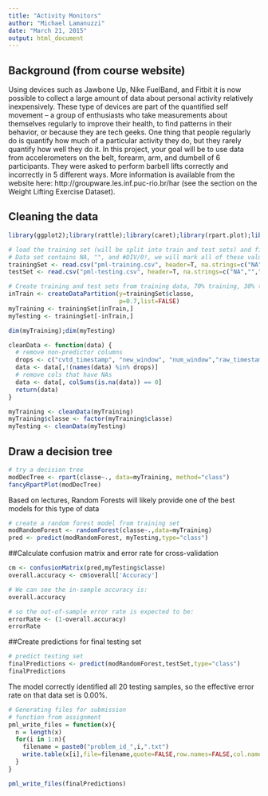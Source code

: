 ```yaml
---
title: "Activity Monitors"
author: "Michael Lamanuzzi"
date: "March 21, 2015"
output: html_document
---
```


## Background (from course website)
Using devices such as Jawbone Up, Nike FuelBand, and Fitbit it is now possible to collect a large amount of data about personal activity relatively inexpensively. These type of devices are part of the quantified self movement – a group of enthusiasts who take measurements about themselves regularly to improve their health, to find patterns in their behavior, or because they are tech geeks. One thing that people regularly do is quantify how much of a particular activity they do, but they rarely quantify how well they do it. In this project, your goal will be to use data from accelerometers on the belt, forearm, arm, and dumbell of 6 participants. They were asked to perform barbell lifts correctly and incorrectly in 5 different ways. More information is available from the website here: http://groupware.les.inf.puc-rio.br/har (see the section on the Weight Lifting Exercise Dataset). 

## Cleaning the data
```r
library(ggplot2);library(rattle);library(caret);library(rpart.plot);library(randomForest)

# load the training set (will be split into train and test sets) and final testing set
# Data set contains NA, "", and #DIV/0!, we will mark all of these values NA
trainingSet <- read.csv("pml-training.csv", header=T, na.strings=c("NA","","#DIV/0!"))
testSet <- read.csv("pml-testing.csv", header=T, na.strings=c("NA","","#DIV/0!"))

# Create training and test sets from training data, 70% training, 30% testing
inTrain <- createDataPartition(y=trainingSet$classe,
                               p=0.7,list=FALSE)
myTraining <- trainingSet[inTrain,]
myTesting <- trainingSet[-inTrain,]

dim(myTraining);dim(myTesting)

cleanData <- function(data) {
  # remove non-predictor columns
  drops <- c("cvtd_timestamp", "new_window", "num_window","raw_timestamp_part_1", "raw_timestamp_part_2","user_name","X")
  data <- data[,!(names(data) %in% drops)]
  # remove cols that have NAs
  data <- data[, colSums(is.na(data)) == 0]  
  return(data)
}

myTraining <- cleanData(myTraining)
myTraining$classe <- factor(myTraining$classe)
myTesting <- cleanData(myTesting)
```

## Draw a decision tree
```r
# try a decision tree
modDecTree <- rpart(classe~., data=myTraining, method="class")
fancyRpartPlot(modDecTree)
```

Based on lectures, Random Forests will likely provide one of the best models for this type of data
```r
# create a random forest model from training set
modRandomForest <- randomForest(classe~.,data=myTraining)
pred <- predict(modRandomForest, myTesting,type="class")
```

##Calculate confusion matrix and error rate for cross-validation
```r
cm <- confusionMatrix(pred,myTesting$classe)
overall.accuracy <- cm$overall['Accuracy']

# We can see the in-sample accuracy is: 
overall.accuracy 

# so the out-of-sample error rate is expected to be:
errorRate <- (1-overall.accuracy)
errorRate
```

##Create predictions for final testing set
```r
# predict testing set
finalPredictions <- predict(modRandomForest,testSet,type="class")
finalPredictions
```
The model correctly identified all 20 testing samples, so the effective error rate on that data set is 0.00%.

```r
# Generating files for submission
# function from assignment
pml_write_files = function(x){
  n = length(x)
  for(i in 1:n){
    filename = paste0("problem_id_",i,".txt")
    write.table(x[i],file=filename,quote=FALSE,row.names=FALSE,col.names=FALSE)
  }
}

pml_write_files(finalPredictions)
```
